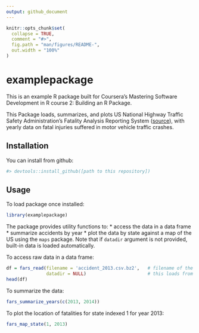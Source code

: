 ```yaml
---
output: github_document
---
```


<!-- README.md is generated from README.Rmd. Please edit that file -->

```r
knitr::opts_chunk$set(
  collapse = TRUE,
  comment = "#>",
  fig.path = "man/figures/README-",
  out.width = "100%"
)
```

# examplepackage

<!-- badges: start -->
<!-- badges: end -->

This is an example R package built for Coursera's Mastering Software Development in R course 2: Building an R Package.

This Package loads, summarizes, and plots US National Highway Traffic Safety Administration's Fatality Analysis Reporting System ([source](https://www.nhtsa.gov/research-data/fatality-analysis-reporting-system-fars)), with yearly data on fatal injuries suffered in motor vehicle traffic crashes.

## Installation

You can install from github:

``` r
#> devtools::install_github([path to this repository])
```

## Usage

To load package once installed:

```r
library(examplepackage)
```

The package provides utility functions to:
* access the data in a data frame
* summarize accidents by year
* plot the data by state against a map of the US using the `maps` package. 
Note that if `datadir` argument is not provided, built-in data is loaded automatically.

To access raw data in a data frame:

```r
df = fars_read(filename = 'accident_2013.csv.bz2',   # filename of the built-in dataset for 2013
               datadir = NULL)                       # this loads from the built-in datasets
head(df)
```

To summarize the data:

```r
fars_summarize_years(c(2013, 2014))
```

To plot the location of fatalities for state indexed 1 for year 2013:

```r
fars_map_state(1, 2013)
```

